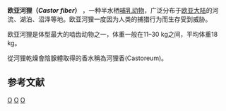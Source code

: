 {{Speciesbox
| taxon = Castor fiber
| status = LC
| status_system = iucn3.1
| status_ref = <ref name=iucn>{{IUCN|version=2012.2|assessors= Kryštufek, B., Meinig, H., Zima, J., Henttonen, H. & Balciauskas, L.|year=2007|id=4007|title=Castor fiber|downloaded=5 January 2013}}</ref>
| image = Обыкновенный бобр (Castor fiber), Покровское-Стрешнево.jpg
| trend = up
| range_map=European beaver map.PNG
| range_map_caption=Approximate current range of the Eurasian beaver
| binomial_authority = [[Carl_Linnaeus|Linnaeus]], [[10th_edition_of_Systema_Naturae|1758]]
| subdivision_ranks = [[Subspecies|Subspecies]]
| subdivision =
* ''C. f. fiber''
* ''C. f. albicus''
* ''C. f. vistulanus''
* ''C. f. biellorussieus''
* ''C. f. birulai''
* ''C. f. pohlei''
* ''C. f. tuvinicus''<ref name="Milishnikov">{{cite journal |title=Genetic Divergence and Similarity of Introduced Populations of European Beaver (Castor fiber L., 1758) from Kirov and Novosibirsk Oblasts of Russia |authors= |journal=Russian Journal of Genetics |publisher=MAIK Nauka/Interperiodica distributed exclusively by Springer Science+Business Media LLC. ISSN |pages=1022-7954 (Print) 1608-3369 (Online), Issue |date=January 2001 |url=http://www.springerlink.com/content/q2q0l7338p827q01/fulltext.pdf |accessdate=2012-01-01 }}{{Dead link|date=2020年2月 |bot=InternetArchiveBot |fix-attempted=yes }}</ref>
* ''C. f. orientoeuropeas''<ref name="Milishnikov" />
}}'''欧亚河狸（''Castor fiber''）''' ，一种半水栖[[哺乳动物|哺乳动物]]，广泛分布于[[欧亚大陆|欧亚大陆]]的河流、湖泊、沼泽等地。欧亚河狸一度因为人类的捕猎行为而生存受到威胁。

欧亚河狸是体型最大的啮齿动物之一，体重一般在11–30 kg之间，平均体重18 kg。

從河狸乾燥會陰腺體取得的香水稱為河狸香(Castoreum)。

==参考文献==
{{reflist}}
{{taxonbar}}
[[Category:河狸属|O]]
[[Category:卡尔·林奈命名的生物分类|O]]
[[Category:1758年描述的动物|O]]